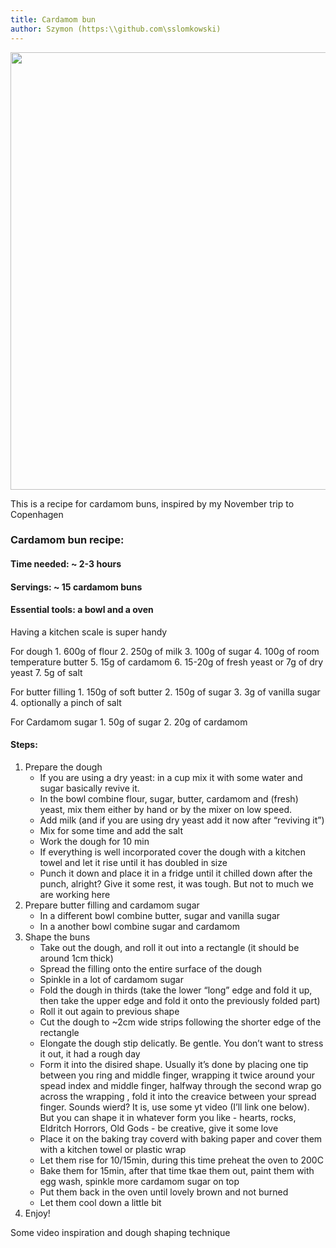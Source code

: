```yaml
---
title: Cardamom bun
author: Szymon (https:\\github.com\sslomkowski)
---
```

![](images/cardamom-buns.jpg){width="700"}

This is a recipe for cardamom buns, inspired by my November trip to Copenhagen

### Cardamom bun recipe:

#### Time needed: ~ 2-3 hours

#### Servings: ~ 15 cardamom buns

#### Essential tools: a bowl and a oven
::: callout-tip
Having a kitchen scale is super handy
:::

::: {.callout-note title="Ingredients" icon=false}
For dough
1. 600g of flour
2. 250g of milk
3. 100g of sugar
4. 100g of room temperature butter
5. 15g of cardamom
6. 15-20g of fresh yeast or 7g of dry yeast
7. 5g of salt

For butter filling
1. 150g of soft butter
2. 150g of sugar
3. 3g of vanilla sugar
4. optionally a pinch of salt

For Cardamom sugar
1. 50g of sugar
2. 20g of cardamom
:::

#### Steps:
1. Prepare the dough
    * If you are using a dry yeast: in a cup mix it with some water and sugar basically revive it.
    * In the bowl combine flour, sugar, butter, cardamom and (fresh) yeast, mix them either by hand or by the mixer on low speed.
    * Add milk (and if you are using dry yeast add it now after "reviving it")
    * Mix for some time and add the salt
    * Work the dough for 10 min
    * If everything is well incorporated cover the dough with a kitchen towel and let it rise until it has doubled in size
    * Punch it down and place it in a fridge until it chilled down after the punch, alright? Give it some rest, it was tough. But not to much we are working here

2. Prepare butter filling and cardamom sugar
    * In a different bowl combine butter, sugar and vanilla sugar
    * In a another bowl combine sugar and cardamom

3. Shape the buns
    * Take out the dough, and roll it out into a rectangle (it should be around 1cm thick)
    * Spread the filling onto the entire surface of the dough
    * Spinkle in a lot of cardamom sugar
    * Fold the dough in thirds (take the lower "long" edge and fold it up, then take the upper edge and fold it onto the previously folded part)
    * Roll it out again to previous shape
    * Cut the dough to ~2cm wide strips following the shorter edge of the rectangle
    * Elongate the dough stip delicatly. Be gentle. You don't want to stress it out, it had a rough day
    * Form it into the disired shape. Usually it's done by placing one tip between you ring and middle finger, wrapping it twice around your spead index and middle finger, halfway through the second wrap go across the wrapping , fold it into the creavice between your spread finger.
        Sounds wierd? It is, use some yt video (I'll link one below). But you can shape it in whatever form you like - hearts, rocks, Eldritch Horrors, Old Gods - be creative, give it some love
    * Place it on the baking tray coverd with baking paper and cover them with a kitchen towel or plastic wrap
    * Let them rise for 10/15min, during this time preheat the oven to 200C
    * Bake them for 15min, after that time tkae them out, paint them with egg wash, spinkle more cardamom sugar on top
    * Put them back in the oven until lovely brown and not burned
    * Let them cool down a little bit

4. Enjoy!

::: {.callout-tip title="https://www.youtube.com/watch?v=RN92jKn2ia0"}
Some video inspiration and dough shaping technique
:::